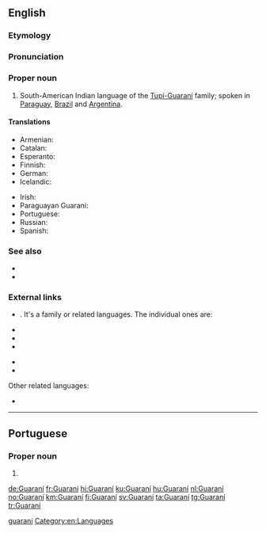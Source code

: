 {{also|guaraní|guarani}}
==English==
{{wikipedia}}
{{interwiktionary|code=gn}}

===Etymology===
{{rfe|lang=en}}

===Pronunciation===
{{rfp|lang=en}}

===Proper noun===
{{en-proper noun}}

# South-American Indian language of the [[w:Tupi-Guarani|Tupí-Guaraní]] family; spoken in [[Paraguay]], [[Brazil]] and [[Argentina]].

====Translations====
{{trans-top|South-American language}}
* Armenian: {{t|hy|գուարանի|sc=Armn}}
* Catalan: {{t|ca|guaraní|m}}
* Esperanto: {{t|eo|gvarania}}
* Finnish: {{t+|fi|guarani}}
* German: {{t+|de|Guaraní|n}}
* Icelandic: {{t|is|gvaraní}}
{{trans-mid}}
* Irish: {{t|ga|Guaráinis|f}}
* Paraguayan Guaraní: {{t|gug|avañe'ẽ}}
* Portuguese: {{t+|pt|guarani|m}}
* Russian: {{t+|ru|гуарани́}}
* Spanish: {{t+|es|guaraní|m}}
{{trans-bottom}}

===See also===
* {{langcat|gn}}
* {{langlist}}

===External links===
* {{ISO 639|3code=grn|1code=gn}}. It's a family or related languages. The individual ones are:
{{top2}}
* {{ethnologue|lang=Paraguayan Guaraní|code=gug}}
* {{ethnologue|lang=Chiripá|code=nhd}}
* {{ethnologue|lang=Mbyá Guaraní|code=gun}}
{{mid2}}
* {{ethnologue|lang=Eastern Bolivian Guaraní|code=gui}}
* {{ethnologue|lang=Western Bolivian Guaraní|code=gnw}}
{{bottom}}
Other related languages:
* {{ethnologue|lang=Aché|code=guq}}

[[Category:English terms spelled with Í|guarani]]
[[Category:en:Languages]]

----

==Portuguese==

===Proper noun===
{{pt-proper noun}}

# {{place:municipality of Brazil|pt|state=Minas Gerais}}

[[de:Guaraní]]
[[fr:Guaraní]]
[[hi:Guaraní]]
[[ku:Guaraní]]
[[hu:Guaraní]]
[[nl:Guaraní]]
[[no:Guaraní]]
[[km:Guaraní]]
[[fi:Guaraní]]
[[sv:Guaraní]]
[[ta:Guaraní]]
[[tg:Guaraní]]
[[tr:Guaraní]]